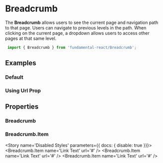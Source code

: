 
<Meta title="Component API/Breadcrumb" component={Breadcrumb} />

# Breadcrumb

The **Breadcrumb** allows users to see the current page and navigation path to that page. Users can navigate
to previous levels in the path. When clicking on the current page, a dropdown allows users to access
other pages at that same level.

```javascript
 import { Breadcrumb } from 'fundamental-react/Breadcrumb';
 ```

## Examples

### Default 
<Preview withToolbar>
  <Story name='Default'>
       <Breadcrumb>
            <Breadcrumb.Item name='Link Text' url='#' />
            <Breadcrumb.Item name='Link Text' url='#' />
            <Breadcrumb.Item name='Link Text' url='#' />
        </Breadcrumb>
  </Story>
</Preview>

### Using Url Prop
<Preview withToolbar>
  <Story name='Using Url Prop'>
      <Breadcrumb>
        <Breadcrumb.Item name='Link Text' url='#' />
        <Breadcrumb.Item name='Link Text' url='#' />
        <Breadcrumb.Item name='Link Text' url='#' />
    </Breadcrumb>
  </Story>
</Preview>

## Properties

### Breadcrumb
<Props of={Breadcrumb} />

### Breadcrumb.Item
<Props of={Breadcrumb.Item} />

<!-- Stories excluded from documentation page -->

<Story name='Disabled Styles' parameters={{ docs: { disable: true }}}>
    <Breadcrumb disableStyles>
        <Breadcrumb.Item name='Link Text' url='#' />
        <Breadcrumb.Item name='Link Text' url='#' />
        <Breadcrumb.Item name='Link Text' url='#' />
    </Breadcrumb>
</Story>
